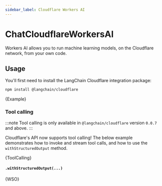 ```yaml
---
sidebar_label: Cloudflare Workers AI
---
```


# ChatCloudflareWorkersAI

Workers AI allows you to run machine learning models, on the Cloudflare network, from your own code.

## Usage

You'll first need to install the LangChain Cloudflare integration package:


<IntegrationInstallTooltip></IntegrationInstallTooltip>

```bash npm2yarn
npm install @langchain/cloudflare
```



<UnifiedModelParamsTooltip></UnifiedModelParamsTooltip>

<CodeBlock language="typescript">{Example}</CodeBlock>

### Tool calling

:::note
Tool calling is only available in `@langchain/cloudflare` version `0.0.7` and above.
:::

Cloudflare's API now supports tool calling! The below example demonstrates how to invoke and stream tool calls, and how to use the `withStructuredOutput` method.


<CodeBlock language="typescript">{ToolCalling}</CodeBlock>

#### `.withStructuredOutput(...)`


<CodeBlock language="typescript">{WSO}</CodeBlock>
